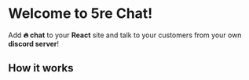 
# Welcome to 5re Chat!

Add **🔥 chat** to your **React** site and talk to your customers from your own **discord server**!

<HeroButtons />

## How it works

